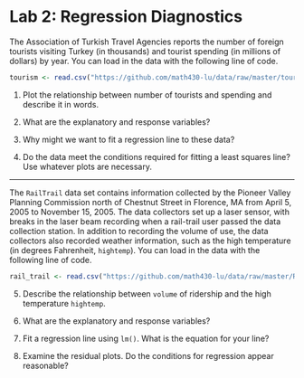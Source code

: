 Lab 2: Regression Diagnostics
==========

The Association of Turkish Travel Agencies reports the number of foreign tourists 
visiting Turkey (in thousands) and tourist spending (in millions of dollars) by year. You can load in the data with the following line of code.
  
```r
tourism <- read.csv("https://github.com/math430-lu/data/raw/master/tourism.csv")
```

1. Plot the relationship between number of tourists and spending and describe it
in words.

2. What are the explanatory and response variables?

3. Why might we want to fit a regression line to these data?

4. Do the data meet the conditions required for fitting a least squares line? Use
whatever plots are necessary.

* * *

The `RailTrail` data set contains information collected by the Pioneer Valley Planning Commission north of Chestnut Street in Florence, MA from April 5, 2005 to November 15, 2005. The data collectors set up a laser sensor, with breaks in the laser beam recording when a rail-trail user passed the data collection station. In addition to recording the volume of use, the data collectors also recorded weather information, such as the high temperature (in degrees Fahrenheit, `hightemp`). You can load in the data with the following line of code.
  
```r
rail_trail <- read.csv("https://github.com/math430-lu/data/raw/master/RailTrail.csv")
```




5. Describe the relationship between `volume` of ridership and the high temperature 
`hightemp`.

6. What are the explanatory and response variables?

7. Fit a regression line using `lm()`.  What is the equation for your line?

8. Examine the residual plots.  Do the conditions for regression appear reasonable?
